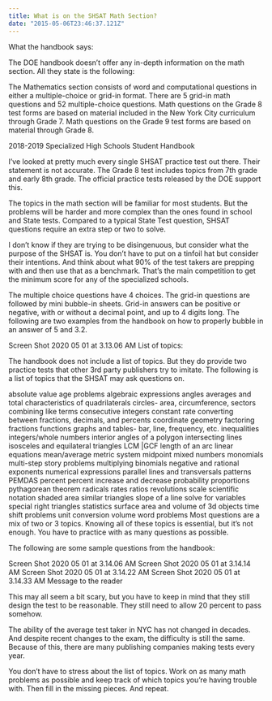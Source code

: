 ```yaml
---
title: What is on the SHSAT Math Section?
date: "2015-05-06T23:46:37.121Z"
---
```


What the handbook says:

The DOE handbook doesn’t offer any in-depth information on the math section. All they state is the following:

The Mathematics section consists of word and computational questions in either a multiple-choice or grid-in format. There are 5 grid-in math questions and 52 multiple-choice questions. Math questions on the Grade 8 test forms are based on material included in the New York City curriculum through Grade 7. Math questions on the Grade 9 test forms are based on material through Grade 8.

2018-2019 Specialized High Schools Student Handbook

I’ve looked at pretty much every single SHSAT practice test out there. Their statement is not accurate. The Grade 8 test includes topics from 7th grade and early 8th grade. The official practice tests released by the DOE support this.

The topics in the math section will be familiar for most students. But the problems will be harder and more complex than the ones found in school and State tests. Compared to a typical State Test question, SHSAT questions require an extra step or two to solve.

I don’t know if they are trying to be disingenuous, but consider what the purpose of the SHSAT is. You don’t have to put on a tinfoil hat but consider their intentions. And think about what 90% of the test takers are prepping with and then use that as a benchmark. That’s the main competition to get the minimum score for any of the specialized schools.

The multiple choice questions have 4 choices. The grid-in questions are followed by mini bubble-in sheets. Grid-in answers can be positive or negative, with or without a decimal point, and up to 4 digits long. The following are two examples from the handbook on how to properly bubble in an answer of 5 and 3.2.

Screen Shot 2020 05 01 at 3.13.06 AM
List of topics:

The handbook does not include a list of topics. But they do provide two practice tests that other 3rd party publishers try to imitate. The following is a list of topics that the SHSAT may ask questions on.

absolute value
age problems
algebraic expressions
angles
averages and total
characteristics of quadrilaterals
circles- area, circumference, sectors
combining like terms
consecutive integers
constant rate
converting between fractions, decimals, and percents
coordinate geometry
factoring
fractions
functions
graphs and tables- bar, line, frequency, etc.
inequalities
integers/whole numbers
interior angles of a polygon
intersecting lines
isosceles and equilateral triangles
LCM |GCF
length of an arc
linear equations
mean/average
metric system
midpoint
mixed numbers
monomials
multi-step story problems
multiplying binomials
negative and rational exponents
numerical expressions
parallel lines and transversals
patterns
PEMDAS
percent
percent increase and decrease
probability
proportions
pythagorean theorem
radicals
rates
ratios
revolutions
scale
scientific notation
shaded area
similar triangles
slope of a line
solve for variables
special right triangles
statistics
surface area and volume of 3d objects
time shift problems
unit conversion
volume
word problems
Most questions are a mix of two or 3 topics. Knowing all of these topics is essential, but it’s not enough. You have to practice with as many questions as possible.

The following are some sample questions from the handbook:

Screen Shot 2020 05 01 at 3.14.06 AM
Screen Shot 2020 05 01 at 3.14.14 AM
Screen Shot 2020 05 01 at 3.14.22 AM
Screen Shot 2020 05 01 at 3.14.33 AM
Message to the reader

This may all seem a bit scary, but you have to keep in mind that they still design the test to be reasonable. They still need to allow 20 percent to pass somehow.

The ability of the average test taker in NYC has not changed in decades. And despite recent changes to the exam, the difficulty is still the same. Because of this, there are many publishing companies making tests every year.

You don’t have to stress about the list of topics. Work on as many math problems as possible and keep track of which topics you’re having trouble with. Then fill in the missing pieces. And repeat.

